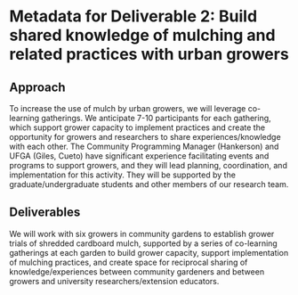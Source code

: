 # Metadata for Deliverable 2: Build shared knowledge of mulching and related practices with urban growers

## Approach
To increase the use of mulch by urban growers, we will leverage co-learning gatherings. We anticipate 7-10 participants for each gathering, which support grower capacity to implement practices and create the opportunity for growers and researchers to share experiences/knowledge with each other. The Community Programming Manager (Hankerson) and UFGA (Giles, Cueto) have significant experience facilitating events and programs to support growers, and they will lead planning, coordination, and implementation for this activity. They will be supported by the graduate/undergraduate students and other members of our research team. 

## Deliverables
We will work with six growers in community gardens to establish grower trials of shredded cardboard mulch, supported by a series of co-learning gatherings at each garden to build grower capacity, support implementation of mulching practices, and create space for reciprocal sharing of knowledge/experiences between community gardeners and between growers and university researchers/extension educators.  